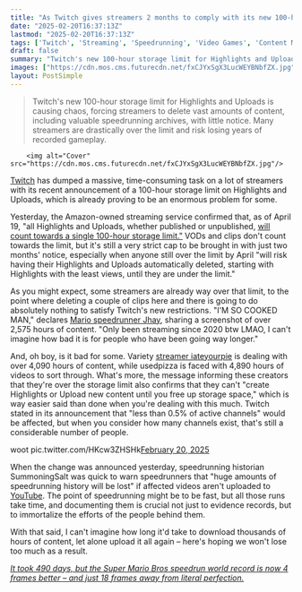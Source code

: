 ```yaml
---
title: "As Twitch gives streamers 2 months to comply with its new 100-hour storage limit, creators with up to 5,000 hours of content are already struggling: 'I'm so cooked man'"
date: "2025-02-20T16:37:13Z"
lastmod: "2025-02-20T16:37:13Z"
tags: ['Twitch', 'Streaming', 'Speedrunning', 'Video Games', 'Content Management']
draft: false
summary: "Twitch's new 100-hour storage limit for Highlights and Uploads is causing chaos, forcing streamers to delete vast amounts of content, including valuable speedrunning archives, with little notice. Many streamers are drastically over the limit and risk losing years of recorded gameplay."
images: ["https://cdn.mos.cms.futurecdn.net/fxCJYxSgX3LucWEYBNbfZX.jpg"]
layout: PostSimple
---
```

> Twitch's new 100-hour storage limit for Highlights and Uploads is causing chaos, forcing streamers to delete vast amounts of content, including valuable speedrunning archives, with little notice. Many streamers are drastically over the limit and risk losing years of recorded gameplay.


        <img alt="Cover" src="https://cdn.mos.cms.futurecdn.net/fxCJYxSgX3LucWEYBNbfZX.jpg"/>
        
[Twitch](https://www.gamesradar.com/tag/twitch/) has dumped a massive, time-consuming task on a lot of streamers with its recent announcement of a 100-hour storage limit on Highlights and Uploads, which is already proving to be an enormous problem for some.

Yesterday, the Amazon-owned streaming service confirmed that, as of April 19, "all Highlights and Uploads, whether published or unpublished, [<u>will count towards a single 100-hour storage limit."</u>](https://www.gamesradar.com/games/a-really-sad-day-for-speedrunning-the-worlds-fastest-gamers-brace-for-brace-for-a-new-twitch-storage-limit-on-all-highlights-and-uploads/) VODs and clips don't count towards the limit, but it's still a very strict cap to be brought in with just two months' notice, especially when anyone still over the limit by April "will risk having their Highlights and Uploads automatically deleted, starting with Highlights with the least views, until they are under the limit."

As you might expect, some streamers are already way over that limit, to the point where deleting a couple of clips here and there is going to do absolutely nothing to satisfy Twitch's new restrictions. "I'M SO COOKED MAN," declares [<u>Mario speedrunner Jhay</u>](https://x.com/NotImJhay/status/1892359732247089493), sharing a screenshot of over 2,575 hours of content. "Only been streaming since 2020 btw LMAO, I can't imagine how bad it is for people who have been going way longer."

And, oh boy, is it bad for some. Variety [<u>streamer iateyourpie</u>](https://x.com/Iateyourp1e/status/1892340630929502656) is dealing with over 4,090 hours of content, while usedpizza is faced with 4,890 hours of videos to sort through. What's more, the message informing these creators that they're over the storage limit also confirms that they can't "create Highlights or Upload new content until you free up storage space," which is way easier said than done when you're dealing with this much. Twitch stated in its announcement that "less than 0.5% of active channels" would be affected, but when you consider how many channels exist, that's still a considerable number of people.

woot pic.twitter.com/HKcw3ZHSHk[February 20, 2025](https://twitter.com/cantworkitout/status/1892390391447515357)

When the change was announced yesterday, speedrunning historian SummoningSalt was quick to warn speedrunners that "huge amounts of speedrunning history will be lost" if affected videos aren't uploaded to [YouTube](https://www.gamesradar.com/tag/youtube/). The point of speedrunning might be to be fast, but all those runs take time, and documenting them is crucial not just to evidence records, but to immortalize the efforts of the people behind them.

With that said, I can't imagine how long it'd take to download thousands of hours of content, let alone upload it all again – here's hoping we won't lose too much as a result.

[<u><em>It took 490 days, but the Super Mario Bros speedrun world record is now 4 frames better – and just 18 frames away from literal perfection.</em></u>](https://www.gamesradar.com/games/super-mario/it-took-490-days-but-the-super-mario-bros-speedrun-world-record-is-now-4-frames-better-and-just-18-frames-away-from-literal-perfection/)
        